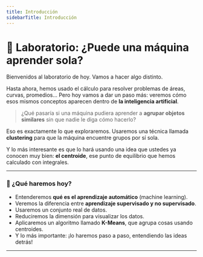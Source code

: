 ```yaml
---
title: Introducción
sidebarTitle: Introducción
---
```


<link
  rel="stylesheet"
  href="https://cdn.jsdelivr.net/npm/katex/dist/katex.css"
/>


# 🧪 Laboratorio: ¿Puede una máquina aprender sola?

Bienvenidos al laboratorio de hoy. Vamos a hacer algo distinto.

Hasta ahora, hemos usado el cálculo para resolver problemas de áreas, curvas, promedios... Pero hoy vamos a dar un paso más: veremos cómo esos mismos conceptos aparecen dentro de **la inteligencia artificial**.

> ¿Qué pasaría si una máquina pudiera aprender a **agrupar objetos similares** sin que nadie le diga cómo hacerlo?

Eso es exactamente lo que exploraremos. Usaremos una técnica llamada **clustering** para que la máquina encuentre grupos por sí sola.

Y lo más interesante es que lo hará usando una idea que ustedes ya conocen muy bien: **el centroide**, ese punto de equilibrio que hemos calculado con integrales.

---

### 🎯 ¿Qué haremos hoy?

- Entenderemos **qué es el aprendizaje automático** (machine learning).
- Veremos la diferencia entre **aprendizaje supervisado y no supervisado**.
- Usaremos un conjunto real de datos.
- Reduciremos la dimensión para visualizar los datos.
- Aplicaremos un algoritmo llamado **K-Means**, que agrupa cosas usando centroides.
- Y lo más importante: ¡lo haremos paso a paso, entendiendo las ideas detrás!

---